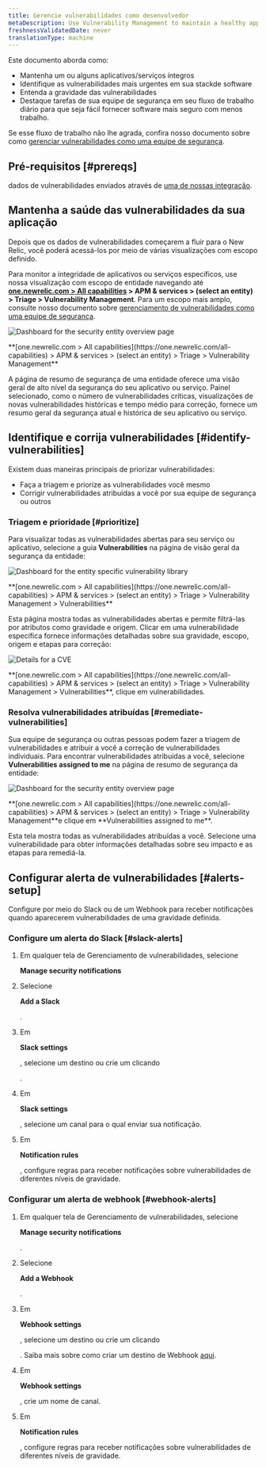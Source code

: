 ```yaml
---
title: Gerencie vulnerabilidades como desenvolvedor
metaDescription: Use Vulnerability Management to maintain a healthy application and remediate vulnerabilities as a developer.
freshnessValidatedDate: never
translationType: machine
---
```






Este documento aborda como:

* Mantenha um ou alguns aplicativos/serviços íntegros
* Identifique as vulnerabilidades mais urgentes em sua stackde software
* Entenda a gravidade das vulnerabilidades
* Destaque tarefas de sua equipe de segurança em seu fluxo de trabalho diário para que seja fácil fornecer software mais seguro com menos trabalho.

Se esse fluxo de trabalho não lhe agrada, confira nosso documento sobre como [gerenciar vulnerabilidades como uma equipe de segurança](/docs/vulnerability-management/security-workflow).

## Pré-requisitos [#prereqs]

dados de vulnerabilidades enviados através de [uma de nossas integração](/docs/vulnerability-management/integrations/overview).

## Mantenha a saúde das vulnerabilidades da sua aplicação

Depois que os dados de vulnerabilidades começarem a fluir para o New Relic, você poderá acessá-los por meio de várias visualizações com escopo definido.

Para monitor a integridade de aplicativos ou serviços específicos, use nossa visualização com escopo de entidade navegando até <DNT>**[one.newrelic.com > All capabilities](https://one.newrelic.com/all-capabilities) > APM & services > (select an entity) > Triage > Vulnerability Management**</DNT>. Para um escopo mais amplo, consulte nosso documento sobre [gerenciamento de vulnerabilidades como uma equipe de segurança](/docs/vulnerability-management/security-workflow).

<img
  title="Entity overview"
  alt="Dashboard for the security entity overview page"
  src={entityOverview}
/>

<figcaption>
  <DNT>
    **[one.newrelic.com > All capabilities](https://one.newrelic.com/all-capabilities) > APM & services > (select an entity) > Triage > Vulnerability Management**
  </DNT>
</figcaption>

A página de resumo de segurança de uma entidade oferece uma visão geral de alto nível da segurança do seu aplicativo ou serviço. Painel selecionado, como o número de vulnerabilidades críticas, visualizações de novas vulnerabilidades históricas e tempo médio para correção, fornece um resumo geral da segurança atual e histórica de seu aplicativo ou serviço.

## Identifique e corrija vulnerabilidades [#identify-vulnerabilities]

Existem duas maneiras principais de priorizar vulnerabilidades:

* Faça a triagem e priorize as vulnerabilidades você mesmo
* Corrigir vulnerabilidades atribuídas a você por sua equipe de segurança ou outros

### Triagem e prioridade [#prioritize]

Para visualizar todas as vulnerabilidades abertas para seu serviço ou aplicativo, selecione a guia <DNT>**Vulnerabilities**</DNT> na página de visão geral da segurança da entidade:

<img
  title="Vulnerability library"
  alt="Dashboard for the entity specific vulnerability library"
  src={vulnLibrary}
/>

<figcaption>
  <DNT>
    **[one.newrelic.com > All capabilities](https://one.newrelic.com/all-capabilities) > APM & services > (select an entity) > Triage > Vulnerability Management > Vulnerabilities**
  </DNT>
</figcaption>

Esta página mostra todas as vulnerabilidades abertas e permite filtrá-las por atributos como gravidade e origem. Clicar em uma vulnerabilidade específica fornece informações detalhadas sobre sua gravidade, escopo, origem e etapas para correção:

<img
  title="CVE Detail"
  alt="Details for a CVE"
  src={cveDetail}
/>

<figcaption>
  <DNT>**[one.newrelic.com > All capabilities](https://one.newrelic.com/all-capabilities) > APM & services > (select an entity) > Triage > Vulnerability Management > Vulnerabilities**</DNT>, clique em vulnerabilidades.
</figcaption>

### Resolva vulnerabilidades atribuídas [#remediate-vulnerabilities]

Sua equipe de segurança ou outras pessoas podem fazer a triagem de vulnerabilidades e atribuir a você a correção de vulnerabilidades individuais. Para encontrar vulnerabilidades atribuídas a você, selecione <DNT>**Vulnerabilities assigned to me**</DNT> na página de resumo de segurança da entidade:

<img
  title="Assigned vulnerabilities"
  alt="Dashboard for the security entity overview page"
  src={assignedVuln}
/>

<figcaption>
  <DNT>**[one.newrelic.com > All capabilities](https://one.newrelic.com/all-capabilities) > APM & services > (select an entity) > Triage > Vulnerability Management**</DNT>e clique em <DNT>**Vulnerabilities assigned to me**</DNT>.
</figcaption>

Esta tela mostra todas as vulnerabilidades atribuídas a você. Selecione uma vulnerabilidade para obter informações detalhadas sobre seu impacto e as etapas para remediá-la.

## Configurar alerta de vulnerabilidades [#alerts-setup]

Configure <InlinePopover type="alerts"/>por meio do Slack ou de um Webhook para receber notificações quando aparecerem vulnerabilidades de uma gravidade definida.

### Configure um alerta do Slack [#slack-alerts]

1. Em qualquer tela de Gerenciamento de vulnerabilidades, selecione

   <DNT>**Manage security notifications**</DNT>

2. Selecione

   <DNT>**Add a Slack**</DNT>

   .

3. Em

   <DNT>**Slack settings**</DNT>

   , selecione um destino ou crie um clicando

   <Icon name="fe-plus-circle"/>

   .

4. Em

   <DNT>**Slack settings**</DNT>

   , selecione um canal para o qual enviar sua notificação.

5. Em

   <DNT>**Notification rules**</DNT>

   , configure regras para receber notificações sobre vulnerabilidades de diferentes níveis de gravidade.

### Configurar um alerta de webhook [#webhook-alerts]

1. Em qualquer tela de Gerenciamento de vulnerabilidades, selecione

   <DNT>**Manage security notifications**</DNT>

   .

2. Selecione

   <DNT>**Add a Webhook**</DNT>

   .

3. Em

   <DNT>**Webhook settings**</DNT>

   , selecione um destino ou crie um clicando

   <Icon name="fe-plus-circle"/>

   . Saiba mais sobre como criar um destino de Webhook [aqui](/docs/alerts-applied-intelligence/notifications/notification-integrations/#webhook).

4. Em

   <DNT>**Webhook settings**</DNT>

   , crie um nome de canal.

5. Em

   <DNT>**Notification rules**</DNT>

   , configure regras para receber notificações sobre vulnerabilidades de diferentes níveis de gravidade.